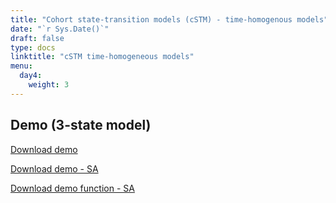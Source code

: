 ---
title: "Cohort state-transition models (cSTM) - time-homogenous models"
date: "`r Sys.Date()`"
draft: false
type: docs
linktitle: "cSTM time-homogeneous models"
menu:
  day4:
    weight: 3
---

## Demo (3-state model)

[Download demo](../../../Course_Modularization/Markov models/Markov_3state.Rmd)

[Download demo - SA](../../../Course_Modularization/Sensitivity analysis/Markov 3-state SA/Markov_3state_SA.Rmd)

[Download demo function - SA](../../../Course_Modularization/Sensitivity analysis/Markov 3-state SA/Functions_markov_3state.R)

<!-- ## Exercise worksheet (Sick-Sicker model) -->

<!-- [Download exercise worksheet](../../../rmds/markov_sick-sicker_exercise.pdf) -->

<!-- ## Data for the exercise -->

<!-- [Download data](../../../rmds/HMD_USA_Mx_2015.csv) -->

<!-- ## Student template -->

<!-- [Download student template](../../../rmds/markov_sick-sicker_template.Rmd) -->

<!-- ## Instructor solutions -->

<!-- [Download instructor solutions](../../../rmds/markov_sick-sicker_solutions.Rmd) -->

